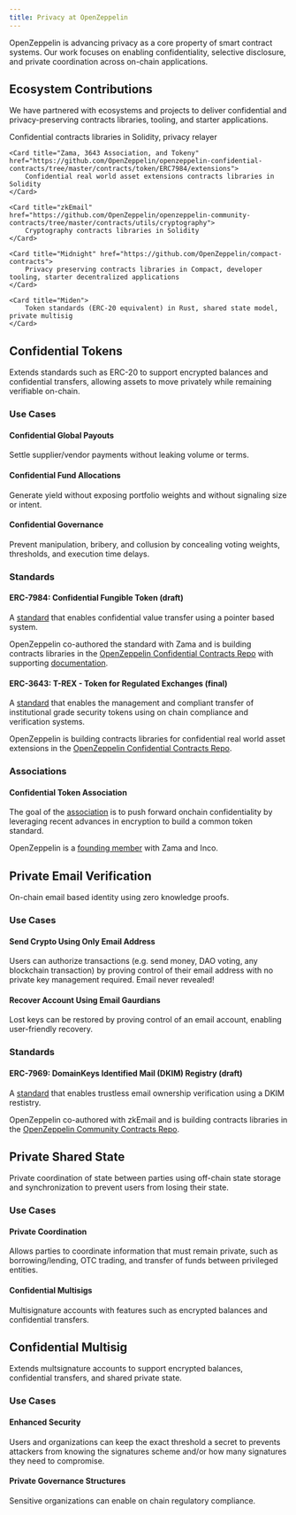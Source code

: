 ```yaml
---
title: Privacy at OpenZeppelin
---
```


OpenZeppelin is advancing privacy as a core property of smart contract systems. Our work focuses on enabling confidentiality, selective disclosure, and private coordination across on-chain applications.

## Ecosystem Contributions

We have partnered with ecosystems and projects to deliver confidential and privacy-preserving contracts libraries, tooling, and starter applications.

<Cards>
    <Card title="Zama" href="https://github.com/OpenZeppelin/openzeppelin-confidential-contracts/tree/master">
        Confidential contracts libraries in Solidity, privacy relayer
    </Card>

    <Card title="Zama, 3643 Association, and Tokeny" href="https://github.com/OpenZeppelin/openzeppelin-confidential-contracts/tree/master/contracts/token/ERC7984/extensions">
        Confidential real world asset extensions contracts libraries in Solidity
    </Card>

    <Card title="zkEmail" href="https://github.com/OpenZeppelin/openzeppelin-community-contracts/tree/master/contracts/utils/cryptography">
        Cryptography contracts libraries in Solidity
    </Card>

    <Card title="Midnight" href="https://github.com/OpenZeppelin/compact-contracts">
        Privacy preserving contracts libraries in Compact, developer tooling, starter decentralized applications
    </Card>

    <Card title="Miden">
        Token standards (ERC-20 equivalent) in Rust, shared state model, private multisig 
    </Card>
</Cards>

## Confidential Tokens

Extends standards such as ERC-20 to support encrypted balances and confidential transfers, allowing assets to move privately while remaining verifiable on-chain.

### Use Cases

#### Confidential Global Payouts

Settle supplier/vendor payments without leaking volume or terms.

#### Confidential Fund Allocations

Generate yield without exposing portfolio weights and without signaling size or intent.

#### Confidential Governance

Prevent manipulation, bribery, and collusion by concealing voting weights, thresholds, and execution time delays.

### Standards

#### ERC-7984: Confidential Fungible Token (draft)

A [standard](https://github.com/ethereum/ERCs/pull/1113/files#diff-4c22c7cb34e9622c46198c95e8810399c8bf545126ef800b3a464083629aa6e5) that enables confidential value transfer using a pointer based system.

OpenZeppelin co-authored the standard with Zama and is building contracts libraries in the [OpenZeppelin Confidential Contracts Repo](https://github.com/OpenZeppelin/openzeppelin-confidential-contracts/tree/master/contracts/token/ERC7984) with supporting [documentation](https://docs.openzeppelin.com/confidential-contracts/token).

#### ERC-3643: T-REX - Token for Regulated Exchanges (final)

A [standard](https://eips.ethereum.org/EIPS/eip-3643) that enables the management and compliant transfer of institutional grade security tokens using on chain compliance and verification systems.

OpenZeppelin is building contracts libraries for confidential real world asset extensions in the [OpenZeppelin Confidential Contracts Repo](https://github.com/OpenZeppelin/openzeppelin-confidential-contracts/tree/master/contracts/token/ERC7984/extensions).

### Associations

#### Confidential Token Association

The goal of the [association](https://www.confidentialtoken.org/) is to push forward onchain confidentiality by leveraging recent advances in encryption to build a common token standard.

OpenZeppelin is a [founding member](https://www.confidentialtoken.org/#members) with Zama and Inco.

## Private Email Verification

On-chain email based identity using zero knowledge proofs.

### Use Cases

#### Send Crypto Using Only Email Address

Users can authorize transactions (e.g. send money, DAO voting, any blockchain transaction) by proving control of their email address with no private key management required. Email never revealed!

#### Recover Account Using Email Gaurdians

Lost keys can be restored by proving control of an email account, enabling user-friendly recovery.

### Standards

#### ERC-7969: DomainKeys Identified Mail (DKIM) Registry (draft)

A [standard](https://eips.ethereum.org/EIPS/eip-7969) that enables trustless email ownership verification using a DKIM restistry.

OpenZeppelin co-authored with zkEmail and is building contracts libraries in the [OpenZeppelin Community Contracts Repo](https://github.com/OpenZeppelin/openzeppelin-community-contracts/blob/master/contracts/utils/cryptography/DKIMRegistry.sol).

## Private Shared State

Private coordination of state between parties using off-chain state storage and synchronization to prevent users from losing their state.

### Use Cases

#### Private Coordination

Allows parties to coordinate information that must remain private, such as borrowing/lending, OTC trading, and transfer of funds between privileged entities.

#### Confidential Multisigs

Multisignature accounts with features such as encrypted balances and confidential transfers.

## Confidential Multisig

Extends multsignature accounts to support encrypted balances, confidential transfers, and shared private state.

### Use Cases

#### Enhanced Security

Users and organizations can keep the exact threshold a secret to prevents attackers from knowing the signatures scheme and/or how many signatures they need to compromise.

#### Private Governance Structures

Sensitive organizations can enable on chain regulatory compliance.
